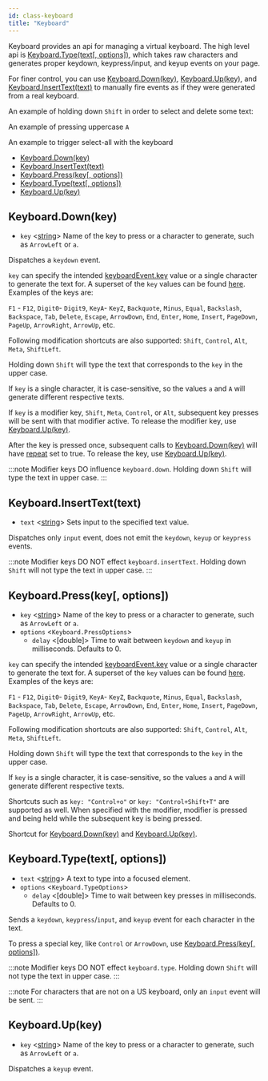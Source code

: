 ```yaml
---
id: class-keyboard
title: "Keyboard"
---
```


Keyboard provides an api for managing a virtual keyboard. The high level api is [Keyboard.Type(text[, options])](./api/class-keyboard.mdx#keyboardtypetext-options), which takes raw characters and generates proper keydown, keypress/input, and keyup events on your page.

For finer control, you can use [Keyboard.Down(key)](./api/class-keyboard.mdx#keyboarddownkey), [Keyboard.Up(key)](./api/class-keyboard.mdx#keyboardupkey), and [Keyboard.InsertText(text)](./api/class-keyboard.mdx#keyboardinserttexttext) to manually fire events as if they were generated from a real keyboard.

An example of holding down `Shift` in order to select and delete some text:

An example of pressing uppercase `A`

An example to trigger select-all with the keyboard


- [Keyboard.Down(key)](./api/class-keyboard.mdx#keyboarddownkey)
- [Keyboard.InsertText(text)](./api/class-keyboard.mdx#keyboardinserttexttext)
- [Keyboard.Press(key[, options])](./api/class-keyboard.mdx#keyboardpresskey-options)
- [Keyboard.Type(text[, options])](./api/class-keyboard.mdx#keyboardtypetext-options)
- [Keyboard.Up(key)](./api/class-keyboard.mdx#keyboardupkey)

## Keyboard.Down(key)
- `key` <[string]> Name of the key to press or a character to generate, such as `ArrowLeft` or `a`.

Dispatches a `keydown` event.

`key` can specify the intended [keyboardEvent.key](https://developer.mozilla.org/en-US/docs/Web/API/KeyboardEvent/key) value or a single character to generate the text for. A superset of the `key` values can be found [here](https://developer.mozilla.org/en-US/docs/Web/API/KeyboardEvent/key/Key_Values). Examples of the keys are:

`F1` - `F12`, `Digit0`- `Digit9`, `KeyA`- `KeyZ`, `Backquote`, `Minus`, `Equal`, `Backslash`, `Backspace`, `Tab`, `Delete`, `Escape`, `ArrowDown`, `End`, `Enter`, `Home`, `Insert`, `PageDown`, `PageUp`, `ArrowRight`, `ArrowUp`, etc.

Following modification shortcuts are also supported: `Shift`, `Control`, `Alt`, `Meta`, `ShiftLeft`.

Holding down `Shift` will type the text that corresponds to the `key` in the upper case.

If `key` is a single character, it is case-sensitive, so the values `a` and `A` will generate different respective texts.

If `key` is a modifier key, `Shift`, `Meta`, `Control`, or `Alt`, subsequent key presses will be sent with that modifier active. To release the modifier key, use [Keyboard.Up(key)](./api/class-keyboard.mdx#keyboardupkey).

After the key is pressed once, subsequent calls to [Keyboard.Down(key)](./api/class-keyboard.mdx#keyboarddownkey) will have [repeat](https://developer.mozilla.org/en-US/docs/Web/API/KeyboardEvent/repeat) set to true. To release the key, use [Keyboard.Up(key)](./api/class-keyboard.mdx#keyboardupkey).

:::note
Modifier keys DO influence `keyboard.down`. Holding down `Shift` will type the text in upper case.
:::

## Keyboard.InsertText(text)
- `text` <[string]> Sets input to the specified text value.

Dispatches only `input` event, does not emit the `keydown`, `keyup` or `keypress` events.

:::note
Modifier keys DO NOT effect `keyboard.insertText`. Holding down `Shift` will not type the text in upper case.
:::

## Keyboard.Press(key[, options])
- `key` <[string]> Name of the key to press or a character to generate, such as `ArrowLeft` or `a`.
- `options` <`Keyboard.PressOptions`>
  - `delay` <[double]> Time to wait between `keydown` and `keyup` in milliseconds. Defaults to 0.

`key` can specify the intended [keyboardEvent.key](https://developer.mozilla.org/en-US/docs/Web/API/KeyboardEvent/key) value or a single character to generate the text for. A superset of the `key` values can be found [here](https://developer.mozilla.org/en-US/docs/Web/API/KeyboardEvent/key/Key_Values). Examples of the keys are:

`F1` - `F12`, `Digit0`- `Digit9`, `KeyA`- `KeyZ`, `Backquote`, `Minus`, `Equal`, `Backslash`, `Backspace`, `Tab`, `Delete`, `Escape`, `ArrowDown`, `End`, `Enter`, `Home`, `Insert`, `PageDown`, `PageUp`, `ArrowRight`, `ArrowUp`, etc.

Following modification shortcuts are also supported: `Shift`, `Control`, `Alt`, `Meta`, `ShiftLeft`.

Holding down `Shift` will type the text that corresponds to the `key` in the upper case.

If `key` is a single character, it is case-sensitive, so the values `a` and `A` will generate different respective texts.

Shortcuts such as `key: "Control+o"` or `key: "Control+Shift+T"` are supported as well. When specified with the modifier, modifier is pressed and being held while the subsequent key is being pressed.

Shortcut for [Keyboard.Down(key)](./api/class-keyboard.mdx#keyboarddownkey) and [Keyboard.Up(key)](./api/class-keyboard.mdx#keyboardupkey).

## Keyboard.Type(text[, options])
- `text` <[string]> A text to type into a focused element.
- `options` <`Keyboard.TypeOptions`>
  - `delay` <[double]> Time to wait between key presses in milliseconds. Defaults to 0.

Sends a `keydown`, `keypress`/`input`, and `keyup` event for each character in the text.

To press a special key, like `Control` or `ArrowDown`, use [Keyboard.Press(key[, options])](./api/class-keyboard.mdx#keyboardpresskey-options).

:::note
Modifier keys DO NOT effect `keyboard.type`. Holding down `Shift` will not type the text in upper case.
:::

:::note
For characters that are not on a US keyboard, only an `input` event will be sent.
:::

## Keyboard.Up(key)
- `key` <[string]> Name of the key to press or a character to generate, such as `ArrowLeft` or `a`.

Dispatches a `keyup` event.

[Accessibility]: ./api/class-accessibility.mdx "Accessibility"
[Browser]: ./api/class-browser.mdx "Browser"
[BrowserContext]: ./api/class-browsercontext.mdx "BrowserContext"
[BrowserType]: ./api/class-browsertype.mdx "BrowserType"
[ConsoleMessage]: ./api/class-consolemessage.mdx "ConsoleMessage"
[Dialog]: ./api/class-dialog.mdx "Dialog"
[Download]: ./api/class-download.mdx "Download"
[ElementHandle]: ./api/class-elementhandle.mdx "ElementHandle"
[FileChooser]: ./api/class-filechooser.mdx "FileChooser"
[Frame]: ./api/class-frame.mdx "Frame"
[JSHandle]: ./api/class-jshandle.mdx "JSHandle"
[Keyboard]: ./api/class-keyboard.mdx "Keyboard"
[Mouse]: ./api/class-mouse.mdx "Mouse"
[Page]: ./api/class-page.mdx "Page"
[Playwright]: ./api/class-playwright.mdx "Playwright"
[Request]: ./api/class-request.mdx "Request"
[Response]: ./api/class-response.mdx "Response"
[Route]: ./api/class-route.mdx "Route"
[Selectors]: ./api/class-selectors.mdx "Selectors"
[TimeoutError]: ./api/class-timeouterror.mdx "TimeoutError"
[Touchscreen]: ./api/class-touchscreen.mdx "Touchscreen"
[Video]: ./api/class-video.mdx "Video"
[WebSocket]: ./api/class-websocket.mdx "WebSocket"
[WebSocketFrame]: ./api/class-websocketframe.mdx "WebSocketFrame"
[Worker]: ./api/class-worker.mdx "Worker"
[Element]: https://developer.mozilla.org/en-US/docs/Web/API/element "Element"
[EvaluationArgument]: ./core-concepts.mdx#evaluation-argument "EvaluationArgument"
[Promise]: https://developer.mozilla.org/en-US/docs/Web/JavaScript/Reference/Global_Objects/Promise "Promise"
[iterator]: https://developer.mozilla.org/en-US/docs/Web/JavaScript/Reference/Iteration_protocols "Iterator"
[origin]: https://developer.mozilla.org/en-US/docs/Glossary/Origin "Origin"
[selector]: https://developer.mozilla.org/en-US/docs/Web/CSS/CSS_Selectors "selector"
[Serializable]: https://developer.mozilla.org/en-US/docs/Web/JavaScript/Reference/Global_Objects/JSON/stringify#Description "Serializable"
[UIEvent.detail]: https://developer.mozilla.org/en-US/docs/Web/API/UIEvent/detail "UIEvent.detail"
[UnixTime]: https://en.wikipedia.org/wiki/Unix_time "Unix Time"
[xpath]: https://developer.mozilla.org/en-US/docs/Web/XPath "xpath"

[Array]: https://developer.mozilla.org/en-US/docs/Web/JavaScript/Reference/Global_Objects/Array "Array"
[boolean]: https://developer.mozilla.org/en-US/docs/Web/JavaScript/Data_structures#Boolean_type "Boolean"
[Buffer]: https://nodejs.org/api/buffer.html#buffer_class_buffer "Buffer"
[ChildProcess]: https://nodejs.org/api/child_process.html "ChildProcess"
[Error]: https://nodejs.org/api/errors.html#errors_class_error "Error"
[EventEmitter]: https://nodejs.org/api/events.html#events_class_eventemitter "EventEmitter"
[function]: https://developer.mozilla.org/en-US/docs/Web/JavaScript/Reference/Global_Objects/Function "Function"
[Map]: https://developer.mozilla.org/en-US/docs/Web/JavaScript/Reference/Global_Objects/Map "Map"
[null]: https://developer.mozilla.org/en-US/docs/Web/JavaScript/Reference/Global_Objects/null "null"
[number]: https://developer.mozilla.org/en-US/docs/Web/JavaScript/Data_structures#Number_type "Number"
[Object]: https://developer.mozilla.org/en-US/docs/Web/JavaScript/Reference/Global_Objects/Object "Object"
[Promise]: https://developer.mozilla.org/en-US/docs/Web/JavaScript/Reference/Global_Objects/Promise "Promise"
[Readable]: https://nodejs.org/api/stream.html#stream_class_stream_readable "Readable"
[RegExp]: https://developer.mozilla.org/en-US/docs/Web/JavaScript/Reference/Global_Objects/RegExp "RegExp"
[string]: https://developer.mozilla.org/en-US/docs/Web/JavaScript/Data_structures#String_type "string"
[URL]: https://nodejs.org/api/url.html "URL"

[all available image tags]: https://mcr.microsoft.com/v2/playwright/tags/list "all available image tags"
[Docker Hub]: https://hub.docker.com/_/microsoft-playwright "Docker Hub"
[Dockerfile.focal]: https://github.com/microsoft/playwright/blob/master/utils/docker/Dockerfile.focal "Dockerfile.focal"